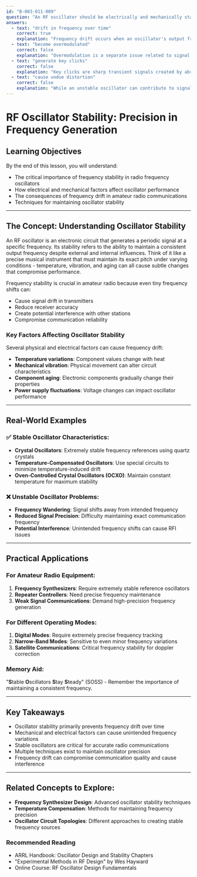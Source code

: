 ```yaml
---
id: "B-003-011-009"
question: "An RF oscillator should be electrically and mechanically stable. This is to ensure that the oscillator does NOT:"
answers:
  - text: "drift in frequency over time"
    correct: true
    explanation: "Frequency drift occurs when an oscillator's output frequency changes unintentionally due to environmental or internal factors like temperature variations, mechanical vibration, or component aging. Stability ensures that the oscillator maintains a precise, consistent frequency, which is critical for accurate signal generation in amateur radio transmitters, receivers, and test equipment. Unstable oscillators can cause signal distortion, communication errors, and potential interference with other radio services."
  - text: "become overmodulated"
    correct: false
    explanation: "Overmodulation is a separate issue related to signal amplitude and modulation depth, not oscillator frequency stability. While important in radio communications, overmodulation is prevented by proper modulation techniques and limiting, not by the mechanical and electrical stability of the oscillator itself. This answer confuses different aspects of radio signal generation and processing."
  - text: "generate key clicks"
    correct: false
    explanation: "Key clicks are sharp transient signals created by abrupt on/off keying of a transmitter, typically associated with CW (Morse code) transmission. While oscillator stability can indirectly affect signal quality, key clicks are primarily prevented by using proper rise and fall time in the keying circuit, not by the oscillator's mechanical or electrical stability."
  - text: "cause undue distortion"
    correct: false
    explanation: "While an unstable oscillator can contribute to signal distortion, this is not the primary reason for ensuring oscillator stability. Distortion can result from many factors including non-linear amplification, improper biasing, and signal processing. The main goal of oscillator stability is to maintain a consistent, precise frequency output."
---
```


# RF Oscillator Stability: Precision in Frequency Generation

## Learning Objectives
By the end of this lesson, you will understand:
- The critical importance of frequency stability in radio frequency oscillators
- How electrical and mechanical factors affect oscillator performance
- The consequences of frequency drift in amateur radio communications
- Techniques for maintaining oscillator stability

---

## The Concept: Understanding Oscillator Stability

An RF oscillator is an electronic circuit that generates a periodic signal at a specific frequency. Its stability refers to the ability to maintain a consistent output frequency despite external and internal influences. Think of it like a precise musical instrument that must maintain its exact pitch under varying conditions - temperature, vibration, and aging can all cause subtle changes that compromise performance.

Frequency stability is crucial in amateur radio because even tiny frequency shifts can:
- Cause signal drift in transmitters
- Reduce receiver accuracy
- Create potential interference with other stations
- Compromise communication reliability

### Key Factors Affecting Oscillator Stability

Several physical and electrical factors can cause frequency drift:
- **Temperature variations**: Component values change with heat
- **Mechanical vibration**: Physical movement can alter circuit characteristics
- **Component aging**: Electronic components gradually change their properties
- **Power supply fluctuations**: Voltage changes can impact oscillator performance

---

## Real-World Examples

### ✅ Stable Oscillator Characteristics:
- **Crystal Oscillators**: Extremely stable frequency references using quartz crystals
- **Temperature-Compensated Oscillators**: Use special circuits to minimize temperature-induced drift
- **Oven-Controlled Crystal Oscillators (OCXO)**: Maintain constant temperature for maximum stability

### ❌ Unstable Oscillator Problems:
- **Frequency Wandering**: Signal shifts away from intended frequency
- **Reduced Signal Precision**: Difficulty maintaining exact communication frequency
- **Potential Interference**: Unintended frequency shifts can cause RFI issues

---

## Practical Applications

### For Amateur Radio Equipment:
1. **Frequency Synthesizers**: Require extremely stable reference oscillators
2. **Repeater Controllers**: Need precise frequency maintenance
3. **Weak Signal Communications**: Demand high-precision frequency generation

### For Different Operating Modes:
1. **Digital Modes**: Require extremely precise frequency tracking
2. **Narrow-Band Modes**: Sensitive to even minor frequency variations
3. **Satellite Communications**: Critical frequency stability for doppler correction

### Memory Aid:
"**S**table **O**scillators **S**tay **S**teady" (SOSS) - Remember the importance of maintaining a consistent frequency.

---

## Key Takeaways

- Oscillator stability primarily prevents frequency drift over time
- Mechanical and electrical factors can cause unintended frequency variations
- Stable oscillators are critical for accurate radio communications
- Multiple techniques exist to maintain oscillator precision
- Frequency drift can compromise communication quality and cause interference

---

## Related Concepts to Explore:
- **Frequency Synthesizer Design**: Advanced oscillator stability techniques
- **Temperature Compensation**: Methods for maintaining frequency precision
- **Oscillator Circuit Topologies**: Different approaches to creating stable frequency sources

### Recommended Reading
- ARRL Handbook: Oscillator Design and Stability Chapters
- "Experimental Methods in RF Design" by Wes Hayward
- Online Course: RF Oscillator Design Fundamentals